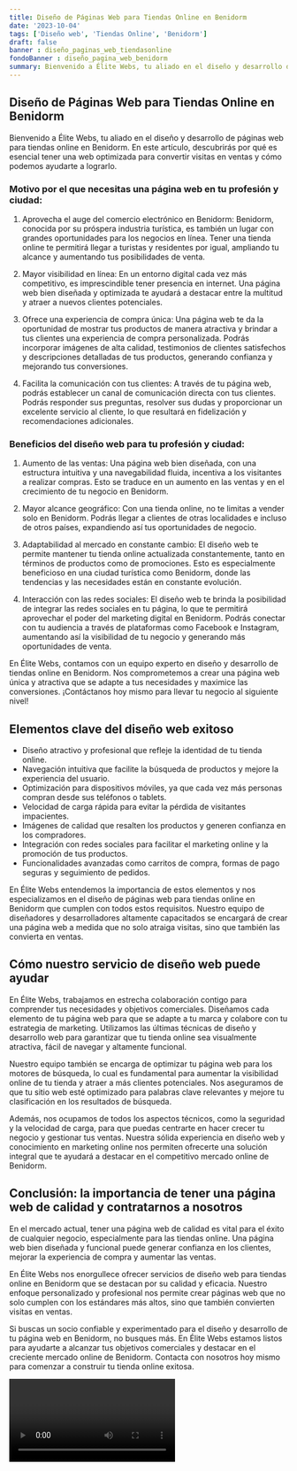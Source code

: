 ```yaml
---
title: Diseño de Páginas Web para Tiendas Online en Benidorm
date: '2023-10-04'
tags: ['Diseño web', 'Tiendas Online', 'Benidorm']
draft: false
banner : diseño_paginas_web_tiendasonline
fondoBanner : diseño_pagina_web_benidorm
summary: Bienvenido a Élite Webs, tu aliado en el diseño y desarrollo de páginas web para tiendas online en Benidorm. En este artículo, descubrirás por qué es esencial tener una web optimizada para convertir visitas en ventas y cómo podemos ayudarte a lograrlo.
---
```


## Diseño de Páginas Web para Tiendas Online en Benidorm

Bienvenido a Élite Webs, tu aliado en el diseño y desarrollo de páginas web para tiendas online en Benidorm. En este artículo, descubrirás por qué es esencial tener una web optimizada para convertir visitas en ventas y cómo podemos ayudarte a lograrlo.

### Motivo por el que necesitas una página web en tu profesión y ciudad:

1. Aprovecha el auge del comercio electrónico en Benidorm: Benidorm, conocida por su próspera industria turística, es también un lugar con grandes oportunidades para los negocios en línea. Tener una tienda online te permitirá llegar a turistas y residentes por igual, ampliando tu alcance y aumentando tus posibilidades de venta.

2. Mayor visibilidad en línea: En un entorno digital cada vez más competitivo, es imprescindible tener presencia en internet. Una página web bien diseñada y optimizada te ayudará a destacar entre la multitud y atraer a nuevos clientes potenciales.

3. Ofrece una experiencia de compra única: Una página web te da la oportunidad de mostrar tus productos de manera atractiva y brindar a tus clientes una experiencia de compra personalizada. Podrás incorporar imágenes de alta calidad, testimonios de clientes satisfechos y descripciones detalladas de tus productos, generando confianza y mejorando tus conversiones.

4. Facilita la comunicación con tus clientes: A través de tu página web, podrás establecer un canal de comunicación directa con tus clientes. Podrás responder sus preguntas, resolver sus dudas y proporcionar un excelente servicio al cliente, lo que resultará en fidelización y recomendaciones adicionales.

### Beneficios del diseño web para tu profesión y ciudad:

1. Aumento de las ventas: Una página web bien diseñada, con una estructura intuitiva y una navegabilidad fluida, incentiva a los visitantes a realizar compras. Esto se traduce en un aumento en las ventas y en el crecimiento de tu negocio en Benidorm.

2. Mayor alcance geográfico: Con una tienda online, no te limitas a vender solo en Benidorm. Podrás llegar a clientes de otras localidades e incluso de otros países, expandiendo así tus oportunidades de negocio.

3. Adaptabilidad al mercado en constante cambio: El diseño web te permite mantener tu tienda online actualizada constantemente, tanto en términos de productos como de promociones. Esto es especialmente beneficioso en una ciudad turística como Benidorm, donde las tendencias y las necesidades están en constante evolución.

4. Interacción con las redes sociales: El diseño web te brinda la posibilidad de integrar las redes sociales en tu página, lo que te permitirá aprovechar el poder del marketing digital en Benidorm. Podrás conectar con tu audiencia a través de plataformas como Facebook e Instagram, aumentando así la visibilidad de tu negocio y generando más oportunidades de venta.

En Élite Webs, contamos con un equipo experto en diseño y desarrollo de tiendas online en Benidorm. Nos comprometemos a crear una página web única y atractiva que se adapte a tus necesidades y maximice las conversiones. ¡Contáctanos hoy mismo para llevar tu negocio al siguiente nivel!

<GifSeo />

<Cta />

## Elementos clave del diseño web exitoso

- Diseño atractivo y profesional que refleje la identidad de tu tienda online.
- Navegación intuitiva que facilite la búsqueda de productos y mejore la experiencia del usuario.
- Optimización para dispositivos móviles, ya que cada vez más personas compran desde sus teléfonos o tablets.
- Velocidad de carga rápida para evitar la pérdida de visitantes impacientes.
- Imágenes de calidad que resalten los productos y generen confianza en los compradores.
- Integración con redes sociales para facilitar el marketing online y la promoción de tus productos.
- Funcionalidades avanzadas como carritos de compra, formas de pago seguras y seguimiento de pedidos.

En Élite Webs entendemos la importancia de estos elementos y nos especializamos en el diseño de páginas web para tiendas online en Benidorm que cumplen con todos estos requisitos. Nuestro equipo de diseñadores y desarrolladores altamente capacitados se encargará de crear una página web a medida que no solo atraiga visitas, sino que también las convierta en ventas.

## Cómo nuestro servicio de diseño web puede ayudar

En Élite Webs, trabajamos en estrecha colaboración contigo para comprender tus necesidades y objetivos comerciales. Diseñamos cada elemento de tu página web para que se adapte a tu marca y colabore con tu estrategia de marketing. Utilizamos las últimas técnicas de diseño y desarrollo web para garantizar que tu tienda online sea visualmente atractiva, fácil de navegar y altamente funcional.

Nuestro equipo también se encarga de optimizar tu página web para los motores de búsqueda, lo cual es fundamental para aumentar la visibilidad online de tu tienda y atraer a más clientes potenciales. Nos aseguramos de que tu sitio web esté optimizado para palabras clave relevantes y mejore tu clasificación en los resultados de búsqueda.

Además, nos ocupamos de todos los aspectos técnicos, como la seguridad y la velocidad de carga, para que puedas centrarte en hacer crecer tu negocio y gestionar tus ventas. Nuestra sólida experiencia en diseño web y conocimiento en marketing online nos permiten ofrecerte una solución integral que te ayudará a destacar en el competitivo mercado online de Benidorm.

## Conclusión: la importancia de tener una página web de calidad y contratarnos a nosotros

En el mercado actual, tener una página web de calidad es vital para el éxito de cualquier negocio, especialmente para las tiendas online. Una página web bien diseñada y funcional puede generar confianza en los clientes, mejorar la experiencia de compra y aumentar las ventas.

En Élite Webs nos enorgullece ofrecer servicios de diseño web para tiendas online en Benidorm que se destacan por su calidad y eficacia. Nuestro enfoque personalizado y profesional nos permite crear páginas web que no solo cumplen con los estándares más altos, sino que también convierten visitas en ventas.

Si buscas un socio confiable y experimentado para el diseño y desarrollo de tu página web en Benidorm, no busques más. En Élite Webs estamos listos para ayudarte a alcanzar tus objetivos comerciales y destacar en el creciente mercado online de Benidorm. Contacta con nosotros hoy mismo para comenzar a construir tu tienda online exitosa.

<Video />

<CtaBot job='Tiendas Online' city='Benidorm'/>

<Gmaps query='Benidorm+españa+maps' />